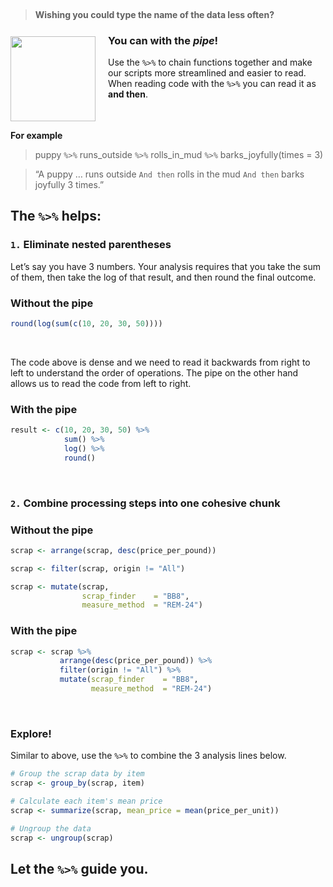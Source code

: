 
<br>

>
> **Wishing you could type the name of the data less often?**
>

![](../images/pipe.png){style="margin-right: 20px; width: 136px; float: left; margin-top: 12px;"}


### You can with the *pipe*! {-}

Use the `%>%` to chain functions together and make our scripts more streamlined and easier to read. When reading code with the `%>%` you can read it as **and then**.

<div style="clear: both;"></div>

**For example**

> puppy `%>%` runs_outside `%>%` rolls_in_mud `%>%` barks_joyfully(times = 3)

> "A puppy ... runs outside `And then` rolls in the mud `And then` barks joyfully 3 times."


## The `%>%` helps: {-}

### __`1.`__ Eliminate nested parentheses {-}

Let's say you have 3 numbers. Your analysis requires that you take the sum of them, then take the log of that result, and then round the final outcome. 

### Without the pipe <i class="fas fa-frown"></i> {-}
```r
round(log(sum(c(10, 20, 30, 50))))
```

<br>

The code above is dense and we need to read it backwards from right to left to understand the order of operations. The pipe on the other hand allows us to read the code from left to right.

### With the pipe <i class="fas fa-smile"></i> {-}
```r
result <- c(10, 20, 30, 50) %>%
            sum() %>%
            log() %>%
            round()
```


<br>


### __`2.`__ Combine processing steps into one cohesive chunk {-}


### Without the pipe {-}
```r
scrap <- arrange(scrap, desc(price_per_pound))

scrap <- filter(scrap, origin != "All")

scrap <- mutate(scrap, 
                scrap_finder    = "BB8",
                measure_method  = "REM-24")
```


### With the pipe {-}
```r
scrap <- scrap %>%
           arrange(desc(price_per_pound)) %>%
           filter(origin != "All") %>%
           mutate(scrap_finder    = "BB8",
                  measure_method  = "REM-24")

```


<br>


<div class="tip">
### <i class="fa fa-user-astronaut" style="color: green;"></i> Explore! {-}

Similar to above, use the `%>%` to combine the 3 analysis lines below.

```r
# Group the scrap data by item
scrap <- group_by(scrap, item)

# Calculate each item's mean price 
scrap <- summarize(scrap, mean_price = mean(price_per_unit))

# Ungroup the data
scrap <- ungroup(scrap)
```
</div>


## Let the `%>%` guide you. {-}

